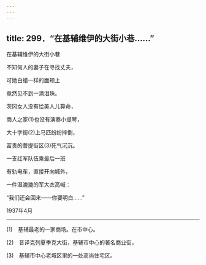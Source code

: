```yaml
---
---
---
```

title: 299．“在基辅维伊的大街小巷……”
---




在基辅维伊的大街小巷

不知何人的妻子在寻找丈夫，

可她白蜡一样的面颊上

竟然见不到一滴泪珠。

茨冈女人没有给美人儿算命，

商人之家(1)也没有演奏小提琴，

大十字街(2)上马匹纷纷摔倒，

富贵的菩提街区(3)死气沉沉。

一支红军队伍乘最后一班

有轨电车，直接开向城外，

一件湿漉漉的军大衣高喊：

“我们还会回来——你要明白……”

1937年4月



* * *



(1)　基辅最老的一家商场。在市中心。

(2)　音译克列夏季克大街，基辅市中心的著名商业街。

(3)　基辅市中心老城区里的一处高尚住宅区。